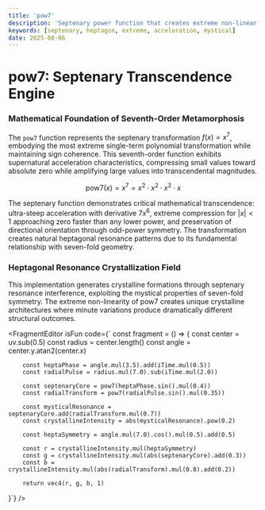 ```yaml
---
title: 'pow7'
description: 'Septenary power function that creates extreme non-linear transformations through seventh-order polynomial dynamics'
keywords: [septenary, heptagon, extreme, acceleration, mystical]
date: 2025-08-06
---
```



# pow7: Septenary Transcendence Engine

### Mathematical Foundation of Seventh-Order Metamorphosis

The `pow7` function represents the septenary transformation $f(x) = x^7$, embodying the most extreme single-term polynomial transformation while maintaining sign coherence. This seventh-order function exhibits supernatural acceleration characteristics, compressing small values toward absolute zero while amplifying large values into transcendental magnitudes.

$$
\text{pow7}(x) = x^7 = x^2 \cdot x^2 \cdot x^2 \cdot x
$$

The septenary function demonstrates critical mathematical transcendence: ultra-steep acceleration with derivative $7x^6$, extreme compression for $|x| < 1$ approaching zero faster than any lower power, and preservation of directional orientation through odd-power symmetry. The transformation creates natural heptagonal resonance patterns due to its fundamental relationship with seven-fold geometry.

### Heptagonal Resonance Crystallization Field

This implementation generates crystalline formations through septenary resonance interference, exploiting the mystical properties of seven-fold symmetry. The extreme non-linearity of pow7 creates unique crystalline architectures where minute variations produce dramatically different structural outcomes.

<FragmentEditor
        isFun
        code={`
const fragment = () => {
        const center = uv.sub(0.5)
        const radius = center.length()
        const angle = center.y.atan2(center.x)
        
        const heptaPhase = angle.mul(3.5).add(iTime.mul(0.5))
        const radialPulse = radius.mul(7.0).sub(iTime.mul(2.0))
        
        const septenaryCore = pow7(heptaPhase.sin().mul(0.4))
        const radialTransform = pow7(radialPulse.sin().mul(0.35))
        
        const mysticalResonance = septenaryCore.add(radialTransform.mul(0.7))
        const crystallineIntensity = abs(mysticalResonance).pow(0.2)
        
        const heptaSymmetry = angle.mul(7.0).cos().mul(0.5).add(0.5)
        
        const r = crystallineIntensity.mul(heptaSymmetry)
        const g = crystallineIntensity.mul(abs(septenaryCore).add(0.3))
        const b = crystallineIntensity.mul(abs(radialTransform).mul(0.8).add(0.2))
        
        return vec4(r, g, b, 1)
}`}
/>

